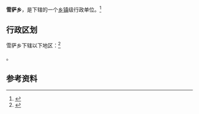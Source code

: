 {{中国乡级行政区|54/22/31/206/000}}

'''雪萨乡'''，是{{PRC admin/fullname|54/22/31/206/000|3}}下辖的一个[[乡镇|乡镇]]级行政单位。<ref>{{PRC admin/ref sgc|{{PRC admin/parent|54/22/31/206/000}}}}</ref>

== 行政区划 ==

雪萨乡下辖以下地区：<ref>{{PRC admin/ref sgc|54/22/31/206/000}}</ref>

{{PRC admin/children|54/22/31/206/000}}。

== 参考资料 ==

{{reflist}}

{{PRC admin/navcat|54/22/31/206/000}}
{{西藏行政区划小作品}}